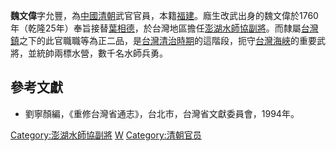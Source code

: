 '''魏文偉'''字允豐，為[[中國|中國]][[清朝|清朝]]武官官員，本籍[[福建|福建]]。廕生改武出身的魏文偉於1760年（乾隆25年）奉旨接替[[葉相德|葉相德]]，於台灣地區擔任[[澎湖水師協|澎湖水師協]][[副將|副將]]。而隸屬[[台灣鎮|台灣鎮]]之下的此官職職等為正二品，是[[台灣清治時期|台灣清治時期]]的這階段，扼守[[台灣海峽|台灣海峽]]的重要武將，並統帥兩標水營，數千名水師兵勇。
{{start box}}
{{s-before|[[葉相德|葉相德]]}}
{{s-title|[[澎湖水師協|澎湖水師協]][[副將|副將]]|1760年上任}}
{{s-after|[[談秀|談秀]]}}
{{end box}}

==參考文獻==
*劉寧顏編，《重修台灣省通志》，台北市，台灣省文獻委員會，1994年。

{{DEFAULTSORT:Wei wenwei}}
[[Category:澎湖水師協副將|Category:澎湖水師協副將]]
[[Category:魏姓|W]]
[[Category:清朝官员|Category:清朝官员]]
{{清朝官员小作品}}